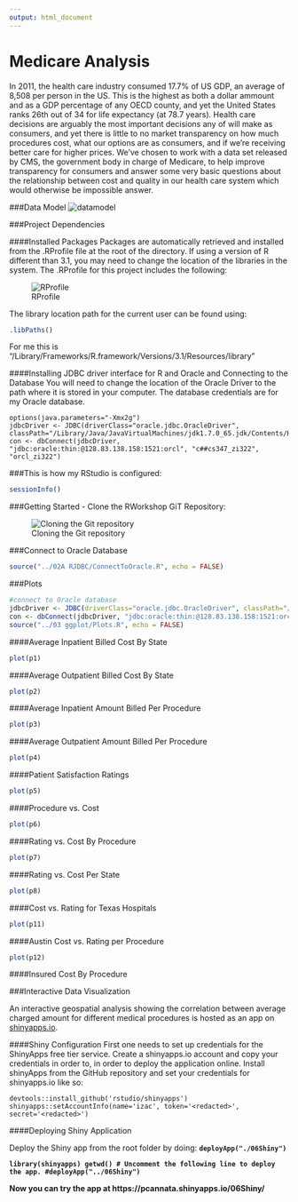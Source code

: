 ```yaml
---
output: html_document
---
```

Medicare Analysis
===

In 2011, the health care industry consumed 17.7% of US GDP, an average of 8,508 per person in the US. This is the highest as both a dollar ammount and as a GDP percentage of any OECD county, and yet the United States ranks 26th out of 34 for life expectancy (at 78.7 years). Health care decisions are arguably the most important decisions any of will make as consumers, and yet there is little to no market transparency on how much procedures cost, what our options are as consumers, and if we're receiving better care for higher prices. We've chosen to work with a data set released by CMS, the government body in charge of Medicare, to help improve transparency for consumers and answer some very basic questions about the relationship between cost and quality in our health care system which would otherwise be impossible answer.

###Data Model
![datamodel](datamodel.png)

###Project Dependencies

####Installed Packages
Packages are automatically retrieved and installed from the .RProfile file at the root of the directory. If using a version of R different
than 3.1, you may need to change the location of the libraries in the system. The .RProfile for this project includes the following:

![RProfile](rprofile.png)

The library location path for the current user can be found using:
```r
.libPaths()
```
For me this is "/Library/Frameworks/R.framework/Versions/3.1/Resources/library"

####Installing JDBC driver interface for R and Oracle and Connecting to the Database
You will need to change the location of the Oracle Driver to the path where it is stored in your computer.
The database credentials are for my Oracle database.

```
options(java.parameters="-Xmx2g")
jdbcDriver <- JDBC(driverClass="oracle.jdbc.OracleDriver", classPath="/Library/Java/JavaVirtualMachines/jdk1.7.0_65.jdk/Contents/Home/ojdbc6.jar")
con <- dbConnect(jdbcDriver, "jdbc:oracle:thin:@128.83.138.158:1521:orcl", "c##cs347_zi322", "orcl_zi322")
```

###This is how my RStudio is configured:
```r
sessionInfo()
```

###Getting Started - Clone the RWorkshop GiT Repository:

![Cloning the Git repository](./git-clone-repo.png)

###Connect to Oracle Database
```r
source("../02A RJDBC/ConnectToOracle.R", echo = FALSE)
```

###Plots

```r
#connect to Oracle database
jdbcDriver <- JDBC(driverClass="oracle.jdbc.OracleDriver", classPath="/Library/Java/JavaVirtualMachines/jdk1.7.0_65.jdk/Contents/Home/ojdbc6.jar")
con <- dbConnect(jdbcDriver, "jdbc:oracle:thin:@128.83.138.158:1521:orcl", "c##cs347_zi322", "orcl_zi322")
source("../03 ggplot/Plots.R", echo = FALSE)
```

####Average Inpatient Billed Cost By State
```r
plot(p1)
```

####Average Outpatient Billed Cost By State
```r
plot(p2)
```

####Average Inpatient Amount Billed Per Procedure
```r
plot(p3)
```

####Average Outpatient Amount Billed Per Procedure
```r
plot(p4)
```

####Patient Satisfaction Ratings
```r
plot(p5)
```

####Procedure vs. Cost
```r
plot(p6)
```

####Rating vs. Cost By Procedure
```r
plot(p7)
```

####Rating vs. Cost Per State
```r
plot(p8)
```

####Cost vs. Rating for Texas Hospitals
```r
plot(p11)
```

####Austin Cost vs. Rating per Procedure
```r
plot(p12)
```

####Insured Cost By Procedure


###Interactive Data Visualization

An interactive geospatial analysis showing the correlation between average charged amount for different medical procedures is hosted as an
app on [shinyapps.io](http://shinyapps.io).

####Shiny Configuration
First one needs to set up credentials for the ShinyApps free tier service.
Create a shinyapps.io account and copy your credentials in order to, in order to deploy the application online.
Install shinyApps from the GitHub repository and set your credentials for shinyapps.io like so:


```devtools::install_github('rstudio/shinyapps')
shinyapps::setAccountInfo(name='izac', token='<redacted>', secret='<redacted>')```

####Deploying Shiny Application

Deploy the Shiny app from the root folder by doing:
**```
deployApp("./06Shiny")
```**

**```
library(shinyapps)
getwd()
# Uncomment the following line to deploy the app.
#deployApp("../06Shiny")
```**

**Now you can try the app at https://pcannata.shinyapps.io/06Shiny/ **  
